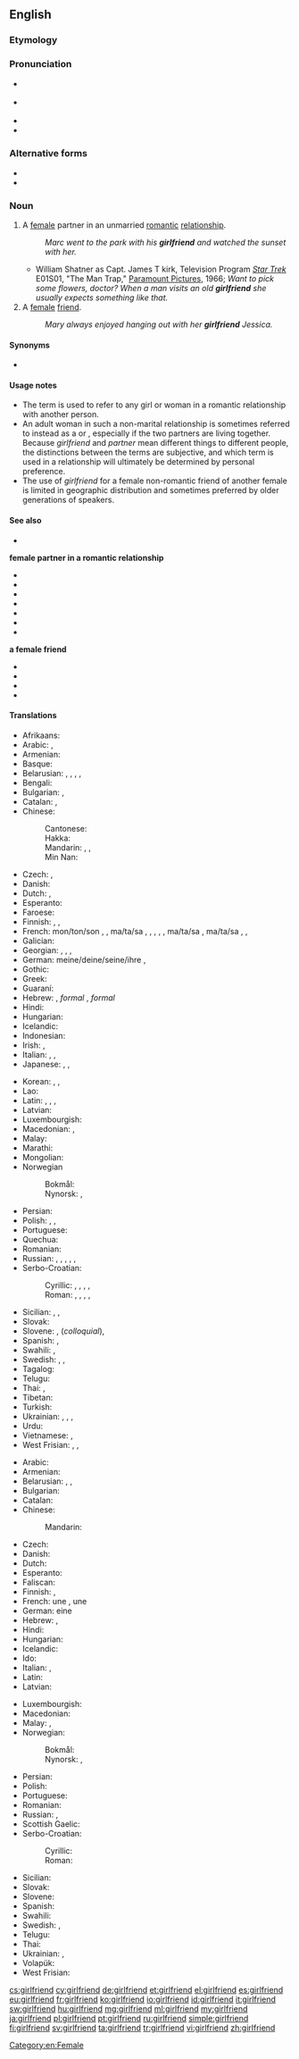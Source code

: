 {{also|girl friend}}
==English==

===Etymology===
{{compound|girl|friend|lang=en}}

===Pronunciation===
* {{a|GenAm}} {{IPA|/ˈɡɝlfɹɛnd/|lang=en}}
* {{a|RP}} {{IPA|/ˈɡɜːlfɹɛnd/|lang=en}}
* {{audio|en-us-girlfriend.ogg|Audio (US)|lang=en}}
* {{hyphenation|girl|friend|lang=en}}

===Alternative forms===
* {{l|en|girl friend}}
* {{l|en|girl-friend}}

===Noun===
{{en-noun}}

# A [[female]] partner in an unmarried [[romantic]] [[relationship]].
#: ''Marc went to the park with his '''girlfriend''' and watched the sunset with her.''
#* William Shatner as Capt. James T kirk, Television Program ''[[w:Star Trek: The Original Series|Star Trek]]'' E01S01, "The Man Trap," [[w:Paramount Pictures|Paramount Pictures]], 1966; ''Want to pick some flowers, doctor? When a man visits an old '''girlfriend''' she usually expects something like that.''
# A [[female]] [[friend]].
#: ''Mary always enjoyed hanging out with her '''girlfriend''' Jessica.''

====Synonyms====
* {{sense|female friend}} {{l|en|chickfriend}} {{qualifier|slang}}

====Usage notes====
* The term is used to refer to any girl or woman in a romantic relationship with another person.
* An adult woman in such a non-marital relationship is sometimes referred to instead as a ''{{l|en|significant other}}'' or ''{{l|en|partner}}'', especially if the two partners are living together. Because ''girlfriend'' and ''partner'' mean different things to different people, the distinctions between the terms are subjective, and which term is used in a relationship will ultimately be determined by personal preference.
* The use of ''girlfriend'' for a female non-romantic friend of another female is limited in geographic distribution and sometimes preferred by older generations of speakers.

====See also====
* {{l|en|boyfriend}}

'''female partner in a romantic relationship'''
* {{l|en|fiancée}}
* {{l|en|lover}}
* {{l|en|partner}}
* {{l|en|significant other}}
* {{l|en|sweetheart}}
* {{l|en|wife}}
* {{l|en|lady friend}}

'''a female friend'''
* {{l|en|buddy}}
* {{l|en|friend}}
* {{l|en|pal}}
* {{l|en|BFF}}

====Translations====
{{trans-top|a female partner in a romantic relationship}}
* Afrikaans: {{t+|af|meisie}}
* Arabic: {{t|ar|صَدِيقَة|f}}, {{t|ar|صَاحِبَة|f}}
* Armenian: {{t+|hy|ընկերուհի|sc=Armn}}
* Basque: {{t+|eu|neska-lagun}}
* Belarusian: {{t|be|каха́нка|f|sc=Cyrl}}, {{t|be|дзяўчы́на|f|sc=Cyrl}}, {{t|be|сябро́ўка|f|sc=Cyrl}}, {{t|be|прыя́целька|f|sc=Cyrl}}, {{t|be|падру́га|f|sc=Cyrl}}
* Bengali: {{t|bn|বান্ধবী|tr=bandhôbi}}
* Bulgarian: {{t+|bg|га́дже|n}} {{qualifier|boyfriend or girlfriend}}, {{t|bg|прия́телка|f|sc=Cyrl}}
* Catalan: {{t|ca|nòvia|f}}, {{t+|ca|xicota|f}}
* Chinese:
*: Cantonese: {{t|yue|女朋友|tr=neoi5 pang4 jau5|sc=Hani}}
*: Hakka: {{t|hak|女朋友|tr=ńg-phèn-yû|sc=Hani}}
*: Mandarin: {{t+|cmn|女朋友|tr=nǚpéngyoǔ|sc=Hani}}, {{qualifier|[[boyfriend]] or girlfriend}} {{t+|cmn|對象|sc=Hani}}, {{t+|cmn|对象|tr=duìxiàng|sc=Hani}}
*: Min Nan: {{t+|nan|女朋友|tr=lú-pêng-iú|sc=Hani}}
* Czech: {{t+|cs|přítelkyně|f}}, {{t+|cs|holka|f}}
* Danish: {{t+|da|kæreste}}
* Dutch: {{t+|nl|vriendin}}, {{t+|nl|meisje|n}}
* Esperanto: {{t|eo|koramikino}}
* Faroese: {{t|fo|unnusta|f}}
* Finnish: {{t+|fi|tyttöystävä}}, {{t+|fi|naisystävä}}, {{t|fi|tyttökaveri}}
* French: mon/ton/son {{t+|fr|amie|f}}, {{t+|fr|petite amie|f}} {{qualifier|dated, adolescents}}, ma/ta/sa {{t+|fr|copine|f}} {{qualifier|young adults}}, {{t+|fr|petite copine|f}} {{qualifier|dated, adolescents}}, {{t+|fr|blonde|f}} {{qualifier|Quebec}}, {{t+|fr|nana|f}} {{qualifier|adolescents}}, {{t+|fr|meuf|f}} {{qualifier|adolescents}}, ma/ta/sa {{t+|fr|femme|f}} {{qualifier|young adults}}, ma/ta/sa {{t+|fr|chérie|f}}, {{t+|fr|compagne|f}} {{qualifier|adults}}, {{t+|fr|partenaire|f}} {{qualifier|adults}}
* Galician: {{t|gl|noiva|f}}
* Georgian: {{t|ka|შეყვარებული|sc=Geor}}, {{t|ka|მეგობარი გოგო|sc=Geor}}, {{t|ka|მეგობარი გოგონა|sc=Geor}}, {{t|ka|მეგობარი ქალი|sc=Geor}}
* German: meine/deine/seine/ihre {{t+|de|Freundin|f}}, {{t+|de|Girlfriend|f}}
* Gothic: {{t|got|𐌷𐌿𐌻𐌸𐍉|f|sc=Goth}}
* Greek: {{t+|el|κορίτσι|n}}
* Guaraní: {{t|gn|kichiha}}
* Hebrew: {{t+|he|חֲבֵרָה|f|tr=khaverá|sc=Hebr}}, ''formal'' {{t|he|חברה לחיים|tr=khavera laekhayim}}, ''formal'' {{t|he|בת-זוג לחיים|tr=bat-zug lekhayim}}
* Hindi: {{t|hi|गर्लफ़्रेंड|f|tr=garlafreṇḍ|sc=Deva}}
* Hungarian: {{t+|hu|barátnő}}
* Icelandic: {{t+|is|kærasta|f}}
* Indonesian:  {{t+|id|pacar}}
* Irish: {{t+|ga|cailín|m}}, {{t|ga|girseach|f}}
* Italian: {{t+|it|ragazza|f}}, {{t+|it|fidanzata|f}}, {{t+|it|donna|f}}
* Japanese: {{t+|ja|彼女|tr=かのじょ, kanojo}}, {{t|ja|意中の女|tr=いちゅうのおんな, ichū no onna}}, {{t|ja|ガールフレンド|tr=gārufurendo}}
{{trans-mid}}
* Korean: {{t|ko|여자친구|sc=Kore}}, {{t|ko|걸프렌드|sc=Kore}}, {{t+|ko|애인|sc=Kore}} {{qualifier|boyfriend or girlfriend}}
* Lao: {{t|lo|ຜູ້ສາວ|sc=Laoo}}
* Latin: {{t|la|amātrix}}, {{t|la|amīca}}, {{t|la|amīcula}}, {{t+|la|amans}}
* Latvian: {{t|lv|draudzene}}
* Luxembourgish: {{t+|lb|Frëndin|f}}
* Macedonian: {{t|mk|девојка|f|sc=Cyrl}}, {{t|mk|пријателка|f|sc=Cyrl}}
* Malay: {{t|ms|teman perempuan}}
* Marathi: {{t|mr|मैत्रीण}}
* Mongolian: {{t|mn|найз охин|sc=Cyrl}}
* Norwegian
*: Bokmål: {{t+|nb|kjæreste|m}}
*: Nynorsk: {{t|nn|kjærast|m}}, {{t|nn|kjæraste|m}}
* Persian: {{t+|fa|دوست‌دختر|tr=dust-doxtar|sc=fa-Arab}}
* Polish: {{t+|pl|dziewczyna}}, {{t+|pl|sympatia|f}}, {{t+|pl|przyjaciółka|f}}
* Portuguese: {{t+|pt|namorada|f}}
* Quechua: {{t|qu|salla}}
* Romanian: {{t+|ro|prietenă|f}}
* Russian: {{t+|ru|подру́жка|f}}, {{t+|ru|возлю́бленная|f}}, {{t+|ru|де́вушка|f}}, {{t+|ru|гёрлфре́нд|f|tr=gjorlfrɛ́nd}}, {{t+|ru|подру́га|f}}, {{t+|ru|прия́тельница|f}}
* Serbo-Croatian:
*: Cyrillic: {{t|sh|цура|f}}, {{t|sh|девојка|f}}, {{t|sh|дјевојка|f}}, {{t|sh|ђевојка|f}}, {{t|sh|пријатељица|f}}
*: Roman: {{t+|sh|cura|f}}, {{t+|sh|devojka|f}}, {{t+|sh|djevojka|f}}, {{t|sh|đevojka|f}}, {{t+|sh|prijateljica|f}}
* Sicilian: {{t+|scn|zita|f}}, {{t+|scn|picciotta|f}}, {{t+|scn|fimmina|f}}
* Slovak: {{t|sk|priateľka|f}}
* Slovene: {{t+|sl|dekle|n}}, {{t|sl|punca}} (''colloquial''), {{t+|sl|prijateljica|f}}
* Spanish: {{t+|es|novia|f}}, {{t+|es|polola|f}}
* Swahili: {{t+|sw|mpenzi}}, {{t+|sw|chuma}} {{qualifier|slang}}
* Swedish: {{t+|sv|flickvän|c}}, {{t+|sv|tjej|c}} {{qualifier|colloquial}}, {{t|sv|kärasta|c}}
* Tagalog: {{qualifier|literally}} {{t|tl|kasintahang babae|f}}
* Telugu: {{t+|te|ప్రియురాలు}}
* Thai: {{t|th|แฟนสาว}}, {{t+|th|แฟน|sc=Thai}} {{qualifier|boyfriend or girlfriend}}
* Tibetan: {{t|bo|དགའ་རོགས|sc=Tibt}}
* Turkish: {{t|tr|kız arkadaş}}
* Ukrainian: {{t|uk|коха́на|f|sc=Cyrl}}, {{t|uk|ді́вчина|f|sc=Cyrl}}, {{t|uk|подру́га|f|sc=Cyrl}}, {{t|uk|прия́телька|f|sc=Cyrl}}
* Urdu: {{t|ur|گرل فرینڈ|f|tr=garl freṇḍ|sc=ur-Arab}}
* Vietnamese: {{t+|vi|bạn gái}}, {{qualifier|also boyfriend; lover}} {{t+|vi|người yêu}}
* West Frisian: {{t|fy|freondinne|f}}, {{t+|fy|faam|f}}, {{t+|fy|famke|n}}
{{trans-bottom}}

{{trans-top|a female friend}}
* Arabic: {{t|ar|صَدِيقَة|f}}
* Armenian: {{t+|hy|ընկերուհի|sc=Armn}}
* Belarusian: {{t|be|сябро́ўка|f|sc=Cyrl}}, {{t|be|прыя́целька|f|sc=Cyrl}}, {{t|be|падру́га|f|sc=Cyrl}}
* Bulgarian: {{t|bg|прия́телка|f|sc=Cyrl}}
* Catalan: {{t+|ca|amiga|f}}
* Chinese:
*: Mandarin: {{t|cmn|女性朋友|tr=nǚxìng péngyǒu|sc=Hani}}
* Czech: {{t+|cs|přítelkyně|f}}
* Danish: {{t+|da|veninde}}
* Dutch: {{t+|nl|vriendin}}
* Esperanto: {{t|eo|amikino}}
* Faliscan: {{t|xfa|socia|sc=Ital}}
* Finnish: {{t+|fi|ystävätär}}, {{t|fi|tyttökaveri}}
* French: une {{t+|fr|amie|f}} {{qualifier|close friend; best friend: ma meilleure amie}}, une {{t+|fr|copine|f}} {{qualifier|acquaintance, friend; rarely used by adult men; "ma meilleure copine" is used by children for "best friend"}}
* German: eine {{t+|de|Freundin|f}}
* Hebrew: {{t+|he|חֲבֵרָה|f|tr=khaverá|sc=Hebr}}, {{t|he|ידידה|f|tr=yedida|sc=Hebr}}
* Hindi: {{t+|hi|सहेली|f|sc=Deva}}
* Hungarian: {{t+|hu|barátnő}}
* Icelandic: {{t+|is|vinkona|f}}
* Ido: {{t+|io|amikino}}
* Italian: {{t+|it|amica|f}}, {{t|it|amica del cuore|f}}
* Latin: {{t|la|amīca|f}}
* Latvian: {{t|lv|draudzene|f}}
{{trans-mid}}
* Luxembourgish: {{t+|lb|Frëndin|f}}
* Macedonian: {{t|mk|пријателка|f|sc=Cyrl}}
* Malay: {{t|ms|teman perempuan}}, {{t|ms|kawan perempuan}}
* Norwegian: 
*: Bokmål: {{t+|nb|venninne|m|f}}
*: Nynorsk: {{t|nn|veninne|f}}, {{t|nn|venninne|f}}
* Persian: {{t+|fa|دوست‌دختر|tr=dust-doxtar|sc=fa-Arab}}
* Polish: {{t+|pl|przyjaciółka|f}}
* Portuguese: {{t+|pt|amiga|f}}
* Romanian: {{t+|ro|amică|f}}
* Russian: {{t+|ru|подру́га|f}}, {{t+|ru|прия́тельница|f}}
* Scottish Gaelic: {{t|gd|banacharaid|f}}
* Serbo-Croatian:
*: Cyrillic: {{t|sh|пријатељица|f}}
*: Roman: {{t+|sh|prijateljica|f}}
* Sicilian: {{t|scn|cummari|f}}
* Slovak: {{t|sk|priateľka|f}}
* Slovene: {{t+|sl|prijateljica|f}}
* Spanish: {{t+|es|amiga|f}}
* Swahili: {{t+|sw|shoga}}
* Swedish: {{t+|sv|väninna|c}}, {{t+|sv|tjejkompis|c}} {{qualifier|colloquial}}
* Telugu: {{t+|te|స్నేహితురాలు}}
* Thai: {{t|th|เพื่อนสาว}}
* Ukrainian: {{t|uk|подру́га|f|sc=Cyrl}}, {{t|uk|прия́телька|f|sc=Cyrl}}
* Volapük: {{t+|vo|jiflen}}
* West Frisian: {{t|fy|freondinne|f}}
{{trans-bottom}}

[[Category:en:Female]]

[[cs:girlfriend]]
[[cy:girlfriend]]
[[de:girlfriend]]
[[et:girlfriend]]
[[el:girlfriend]]
[[es:girlfriend]]
[[eu:girlfriend]]
[[fr:girlfriend]]
[[ko:girlfriend]]
[[io:girlfriend]]
[[id:girlfriend]]
[[it:girlfriend]]
[[sw:girlfriend]]
[[hu:girlfriend]]
[[mg:girlfriend]]
[[ml:girlfriend]]
[[my:girlfriend]]
[[ja:girlfriend]]
[[pl:girlfriend]]
[[pt:girlfriend]]
[[ru:girlfriend]]
[[simple:girlfriend]]
[[fi:girlfriend]]
[[sv:girlfriend]]
[[ta:girlfriend]]
[[tr:girlfriend]]
[[vi:girlfriend]]
[[zh:girlfriend]]